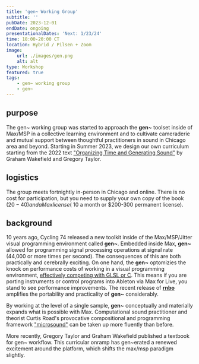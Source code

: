 ```yaml
---
title: 'gen~ Working Group'
subtitle: ''
pubDate: 2023-12-01
endDate: ongoing
presentationalDates: 'Next: 1/23/24'
time: 18:00-20:00 CT
location: Hybrid / Pilsen + Zoom
image:
    url: ./images/gen.png
    alt: alt
type: Workshop
featured: true
tags:
    - gen~ working group
    - gen~
---
```



<LinkButton text="GET INVOLVED" url="https://forms.gle/hksGKK8qdc2H3D6p8" />

## purpose

The gen~ working group was started to approach the **gen~** toolset inside of Max/MSP in a collective learning environment and to cultivate cameraderie and mutual support between thoughtful practitioners in sound in Chicago area and beyond. Starting in Summer 2023, we design our own curriculum starting from the 2022 text ["Organizing Time and Generating Sound"](https://cycling74.com/books/go) by Graham Wakefield and Gregory Taylor.

## logistics

The group meets fortnightly in-person in Chicago and online. There is no cost for participation, but you need to supply your own copy of the book ($20-40) and a Max license (~$10 a month or $200-300 permanent license).

## background

10 years ago, Cycling 74 released a new toolkit inside of the Max/MSP/Jitter visual programming environment called **gen~**. Embedded inside Max, **gen~** allowed for programming signal processing operations at signal rate (44,000 or more times per second). The consequences of this are both practically and cerebrally exciting. On one hand, the **gen~** optomizies the knock on performance costs of working in a visual programming environment, [effectively competing with GLSL or C](https://docs.cycling74.com/max8/vignettes/gen_overview). This means if you are porting instruments or control programs into Ableton via Max for Live, you stand to see performance improvements. The recent release of [**rnbo**](https://rnbo.cycling74.com/) amplifies the portability and practicality of **gen~** considerably.

By working at the level of a single sample, **gen~** conceptually and materially expands what is possible with Max. Computational sound practitioner and theorist Curtis Road's provocative compositional and programming framework ["microsound"](https://monoskop.org/images/d/d1/Roads_Curtis_Microsound.pdf) can be taken up more fluently than before.

More recently, Gregory Taylor and Graham Wakefield published a textbook for gen~ workflow. This curricular onramp has gen~erated a renewed excitement around the platform, which shifts the max/msp paradigm slightly.
